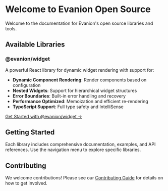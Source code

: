 # Welcome to Evanion Open Source

Welcome to the documentation for Evanion's open source libraries and tools.

## Available Libraries

### @evanion/widget

A powerful React library for dynamic widget rendering with support for:

- **Dynamic Component Rendering**: Render components based on configuration
- **Nested Widgets**: Support for hierarchical widget structures
- **Error Boundaries**: Built-in error handling and recovery
- **Performance Optimized**: Memoization and efficient re-rendering
- **TypeScript Support**: Full type safety and IntelliSense

[Get Started with @evanion/widget →](/widget/getting-started)

## Getting Started

Each library includes comprehensive documentation, examples, and API references. Use the navigation menu to explore specific libraries.

## Contributing

We welcome contributions! Please see our [Contributing Guide](/contributing) for details on how to get involved.
